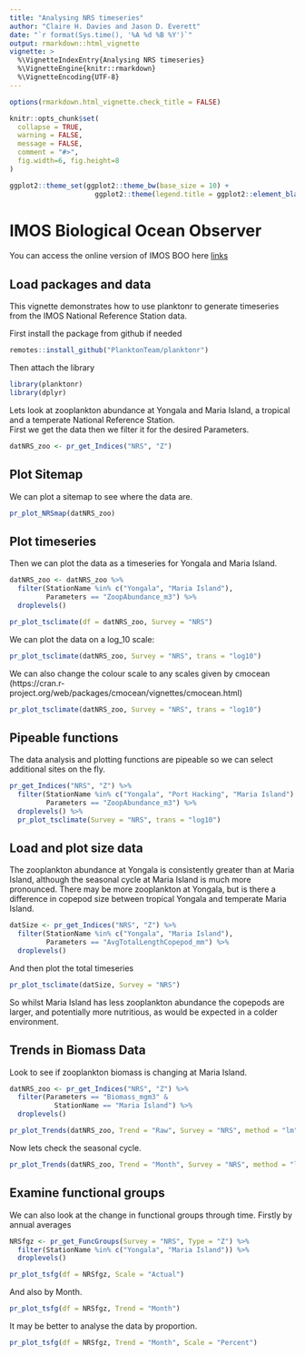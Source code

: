 ```yaml
---
title: "Analysing NRS timeseries"
author: "Claire H. Davies and Jason D. Everett"
date: "`r format(Sys.time(), '%A %d %B %Y')`"
output: rmarkdown::html_vignette
vignette: >
  %\VignetteIndexEntry{Analysing NRS timeseries}
  %\VignetteEngine{knitr::rmarkdown}
  %\VignetteEncoding{UTF-8}
---
```


```r
options(rmarkdown.html_vignette.check_title = FALSE)

knitr::opts_chunk$set(
  collapse = TRUE,
  warning = FALSE,
  message = FALSE,
  comment = "#>",
  fig.width=6, fig.height=8
)

ggplot2::theme_set(ggplot2::theme_bw(base_size = 10) + 
                     ggplot2::theme(legend.title = ggplot2::element_blank()))
```

# IMOS Biological Ocean Observer
You can access the online version of IMOS BOO here [links](https://jaseeverett.shinyapps.io/IMOS_BioOceanObserver/)

## Load packages and data
This vignette demonstrates how to use planktonr to generate timeseries from the IMOS National Reference Station data.

First install the package from github if needed

```r
remotes::install_github("PlanktonTeam/planktonr")
```

Then attach the library

```r
library(planktonr)
library(dplyr)
```
Lets look at zooplankton abundance at Yongala and Maria Island, a tropical and a temperate National Reference Station.  
First we get the data then we filter it for the desired Parameters.

```r
datNRS_zoo <- pr_get_Indices("NRS", "Z")
```

## Plot Sitemap

We can plot a sitemap to see where the data are.

```r
pr_plot_NRSmap(datNRS_zoo)
```

## Plot timeseries
Then we can plot the data as a timeseries for Yongala and Maria Island.

```r
datNRS_zoo <- datNRS_zoo %>%
  filter(StationName %in% c("Yongala", "Maria Island"),
         Parameters == "ZoopAbundance_m3") %>%
  droplevels()

pr_plot_tsclimate(df = datNRS_zoo, Survey = "NRS") 
```

We can plot the data on a log_10 scale:

```r
pr_plot_tsclimate(datNRS_zoo, Survey = "NRS", trans = "log10")
```

We can also change the colour scale to any scales given by cmocean (https://cran.r-project.org/web/packages/cmocean/vignettes/cmocean.html)

```r
pr_plot_tsclimate(datNRS_zoo, Survey = "NRS", trans = "log10")
```

## Pipeable functions

The data analysis and plotting functions are pipeable so we can select additional sites on the fly.

```r
pr_get_Indices("NRS", "Z") %>% 
  filter(StationName %in% c("Yongala", "Port Hacking", "Maria Island") & 
         Parameters == "ZoopAbundance_m3") %>% 
  droplevels() %>% 
  pr_plot_tsclimate(Survey = "NRS", trans = "log10")
```

## Load and plot size data

The zooplankton abundance at Yongala is consistently greater than at Maria Island, although the seasonal cycle at Maria Island is much more pronounced.
There may be more zooplankton at Yongala, but is there a difference in copepod size between tropical Yongala and temperate Maria Island.

```r
datSize <- pr_get_Indices("NRS", "Z") %>%
  filter(StationName %in% c("Yongala", "Maria Island"),
         Parameters == "AvgTotalLengthCopepod_mm") %>%
  droplevels()
```

And then plot the total timeseries

```r
pr_plot_tsclimate(datSize, Survey = "NRS")
```


So whilst Maria Island has less zooplankton abundance the copepods are larger, and potentially more nutritious, as would be expected in a colder environment.

## Trends in Biomass Data
Look to see if zooplankton biomass is changing at Maria Island.
```r
datNRS_zoo <- pr_get_Indices("NRS", "Z") %>%
  filter(Parameters == "Biomass_mgm3" & 
           StationName == "Maria Island") %>%
  droplevels()
```


```r
pr_plot_Trends(datNRS_zoo, Trend = "Raw", Survey = "NRS", method = "lm", trans = "log10")
```

Now lets check the seasonal cycle.
```r
pr_plot_Trends(datNRS_zoo, Trend = "Month", Survey = "NRS", method = "loess", trans = "log10")
```

## Examine functional groups

We can also look at the change in functional groups through time. Firstly by annual averages

```r
NRSfgz <- pr_get_FuncGroups(Survey = "NRS", Type = "Z") %>% 
  filter(StationName %in% c("Yongala", "Maria Island")) %>% 
  droplevels()

pr_plot_tsfg(df = NRSfgz, Scale = "Actual")
```

And also by Month.  
```r
pr_plot_tsfg(df = NRSfgz, Trend = "Month")
```

It may be better to analyse the data by proportion.
```r
pr_plot_tsfg(df = NRSfgz, Trend = "Month", Scale = "Percent")
```
